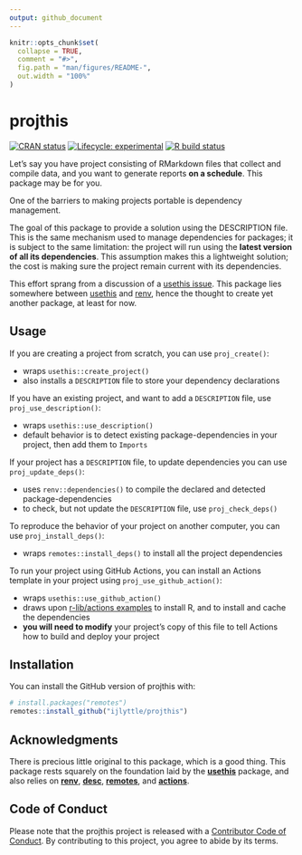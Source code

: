 ```yaml
---
output: github_document
---
```


<!-- README.md is generated from README.Rmd. Please edit that file -->

```r
knitr::opts_chunk$set(
  collapse = TRUE,
  comment = "#>",
  fig.path = "man/figures/README-",
  out.width = "100%"
)
```

# projthis

<!-- badges: start -->
[![CRAN status](https://www.r-pkg.org/badges/version/projthis)](https://CRAN.R-project.org/package=projthis)
[![Lifecycle: experimental](https://img.shields.io/badge/lifecycle-experimental-orange.svg)](https://www.tidyverse.org/lifecycle/#experimental)
[![R build status](https://github.com/ijlyttle/projthis/workflows/R-CMD-check/badge.svg)](https://github.com/ijlyttle/projthis/actions)
<!-- badges: end -->

Let's say you have project consisting of RMarkdown files that collect and compile data, and you want to generate reports **on a schedule**. This package may be for you.

One of the barriers to making projects portable is dependency management. 

The goal of this package to provide a solution using the DESCRIPTION file. This is the same mechanism used to manage dependencies for packages; it is subject to the same limitation: the project will run using the **latest version of all its dependencies**.
This assumption makes this a lightweight solution; the cost is making sure the project remain current with its dependencies.

This effort sprang from a discussion of a [usethis issue](https://github.com/r-lib/usethis/issues/1194).
This package lies somewhere between [usethis](https://usethis.r-lib.org/) and [renv](https://rstudio.github.io/renv), hence the thought to create yet another package, at least for now.

## Usage

If you are creating a project from scratch, you can use `proj_create()`: 

  - wraps `usethis::create_project()`
  - also installs a `DESCRIPTION` file to store your dependency declarations

If you have an existing project, and want to add a `DESCRIPTION` file, use `proj_use_description()`:

  - wraps `usethis::use_description()`
  - default behavior is to detect existing package-dependencies in your project, then add them to `Imports`

If your project has a `DESCRIPTION` file, to update dependencies you can use `proj_update_deps()`:

  - uses `renv::dependencies()` to compile the declared and detected package-dependencies
  - to check, but not update the `DESCRIPTION` file, use `proj_check_deps()`

To reproduce the behavior of your project on another computer, you can use `proj_install_deps()`:

  - wraps `remotes::install_deps()` to install all the project dependencies

To run your project using GitHub Actions, you can install an Actions template in your project using `proj_use_github_action()`:

  - wraps `usethis::use_github_action()`
  - draws upon [r-lib/actions examples](https://github.com/r-lib/actions/tree/master/examples) to install R, and to install and cache the dependencies
  - **you will need to modify** your project's copy of this file to tell Actions how to build and deploy your project
 
## Installation

You can install the GitHub version of projthis with:

```r
# install.packages("remotes")
remotes::install_github("ijlyttle/projthis")
```

## Acknowledgments

There is precious little original to this package, which is a good thing.
This package rests squarely on the foundation laid by the [**usethis**](https://usethis.r-lib.org/) package, and also relies on [**renv**](https://rstudio.github.io/renv/), [**desc**](https://github.com/r-lib/desc), [**remotes**](https://remotes.r-lib.org/), and [**actions**](https://github.com/r-lib/actions).

## Code of Conduct

Please note that the projthis project is released with a [Contributor Code of Conduct](https://contributor-covenant.org/version/2/0/CODE_OF_CONDUCT.html). 
By contributing to this project, you agree to abide by its terms.
